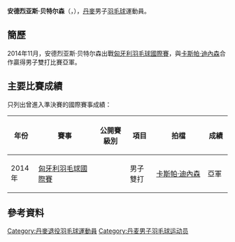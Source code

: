 {{expand|time=2017-02-02T12:19:53+00:00}}
{{noteTA|G1=Badminton}}
{{Infobox 羽球選手
| playername              = 安德烈亚斯·贝特尔森<br/>{{lang|da|Andreas Berthelsen}}
| image                   = 
| size                    = 
| caption                 = 
| birth_name              = 
| date_of_birth           = {{birth_date_and_age|1993|11|14}}
| place_of_birth          = 
| height                  = 
| weight                  = 
| event                   = 男子雙打
| country                 = {{DEN}}
| years_retired           = 2014年
| handedness              = 
| coach                   = 
| highest_ranking         = 第271位（男雙-[[Mikkel_Normann|Normann]]）
| date_of_highest_ranking = 2013年8月22日<ref name="ranking">{{en}}[http://bwfcontent.tournamentsoftware.com/ranking/player.aspx?id=10181&player=318799 BWF World Ranking - Ranking of Andreas Berthelsen (57982)]</ref>
| current_ranking         = 現已退役
| date_of_current_ranking = 
| played                  = 0勝–1負（男單）<br/>10勝–7負（男雙）<br/>0勝–2負（混雙）
| titles                  = 
| bwf_profile             = 3B73698F-435E-449A-8CC6-3F93B2D6629D
| bwf_id                  = 96870
| updated                 = 2017年2月2日
}}
{{MedalTableTop}}
{{MedalSport | 男子[[羽毛球|羽毛球]]}}
{{MedalCountry | {{DEN}}}}
{{MedalBottom}}
'''安德烈亚斯·贝特尔森'''（{{lang-da|'''Andreas Berthelsen'''}}，{{bd|1993年|11月14日||}}），[[丹麥|丹麥]]男子[[羽毛球|羽毛球]]運動員。

==簡歷==
2014年11月，安德烈亚斯·贝特尔森出戰[[2014年匈牙利羽毛球國際賽|匈牙利羽毛球國際賽]]，與[[卡斯帕·迪內森|卡斯帕·迪內森]]合作贏得男子雙打比賽亞軍。

==主要比賽成績==
只列出曾進入準決賽的國際賽事成績：
{| class=wikitable style="text-align:center; font-size:small;" 
!width="50"|年份
!width="180"|賽事
!width="80"|公開賽級別
!width="60"|項目
!width="150"|拍檔
!width="50"|成績
|-
!rowspan="1"|2014年
|[[2014年匈牙利羽毛球國際賽|匈牙利羽毛球國際賽]]
|{{BWFIS}}
|男子雙打
|[[卡斯帕·迪內森|卡斯帕·迪內森]]
|bgcolor="silver"|亞軍
|}
{{BWF賽事級別索引/2007}}

==參考資料==
{{Reflist}}

{{DEFAULTSORT:Berthelsen, Andreas}}
[[Category:丹麥退役羽毛球運動員|Category:丹麥退役羽毛球運動員]]
[[Category:丹麦男子羽毛球运动员|Category:丹麦男子羽毛球运动员]]